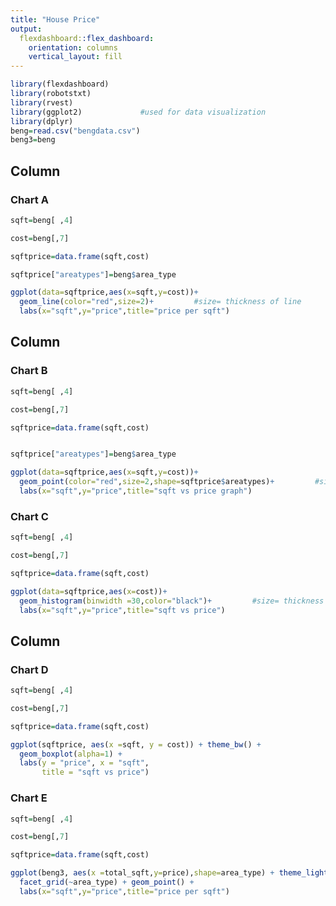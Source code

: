 ---
title: "House Price"
output: 
  flexdashboard::flex_dashboard:
    orientation: columns
    vertical_layout: fill
---

```{r setup, include=FALSE}
library(flexdashboard)
library(robotstxt)
library(rvest)
library(ggplot2)             #used for data visualization
library(dplyr)
beng=read.csv("bengdata.csv")
beng3=beng

```

## Column {data-width=340}


### Chart A

```{r}
sqft=beng[ ,4]

cost=beng[,7]

sqftprice=data.frame(sqft,cost)

sqftprice["areatypes"]=beng$area_type

ggplot(data=sqftprice,aes(x=sqft,y=cost))+
  geom_line(color="red",size=2)+         #size= thickness of line
  labs(x="sqft",y="price",title="price per sqft")


```

## Column {data-width=330}


### Chart B

```{r}

sqft=beng[ ,4]

cost=beng[,7]

sqftprice=data.frame(sqft,cost)


sqftprice["areatypes"]=beng$area_type

ggplot(data=sqftprice,aes(x=sqft,y=cost))+
  geom_point(color="red",size=2,shape=sqftprice$areatypes)+         #size= thickness of line
  labs(x="sqft",y="price",title="sqft vs price graph")

```

### Chart C

```{r}

sqft=beng[ ,4]

cost=beng[,7]

sqftprice=data.frame(sqft,cost)

ggplot(data=sqftprice,aes(x=cost))+
  geom_histogram(binwidth =30,color="black")+         #size= thickness of line
  labs(x="sqft",y="price",title="sqft vs price")

```

## Column {data-width=340}


### Chart D

```{r}

sqft=beng[ ,4]

cost=beng[,7]

sqftprice=data.frame(sqft,cost)

ggplot(sqftprice, aes(x =sqft, y = cost)) + theme_bw() + 
  geom_boxplot(alpha=1) + 
  labs(y = "price", x = "sqft", 
       title = "sqft vs price")

```


### Chart E

```{r}

sqft=beng[ ,4]

cost=beng[,7]

sqftprice=data.frame(sqft,cost)

ggplot(beng3, aes(x =total_sqft,y=price),shape=area_type) + theme_light() + 
  facet_grid(~area_type) + geom_point() + 
  labs(x="sqft",y="price",title="price per sqft")

```
